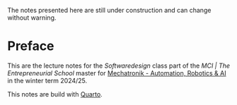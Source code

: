 :::{.callout-warning}
The notes presented here are still under construction and can change without warning.
:::

# Preface {.unnumbered}

This are the lecture notes for the _Softwaredesign_ class part of the _MCI | The Entrepreneurial School_ master for [Mechatronik - Automation, Robotics & AI](https://www.mci.edu/de/studium/master/mechatronik-automation-robotics-ai#im_studium) in the winter term 2024/25.

This notes are build with [Quarto](https://quarto.org/).
